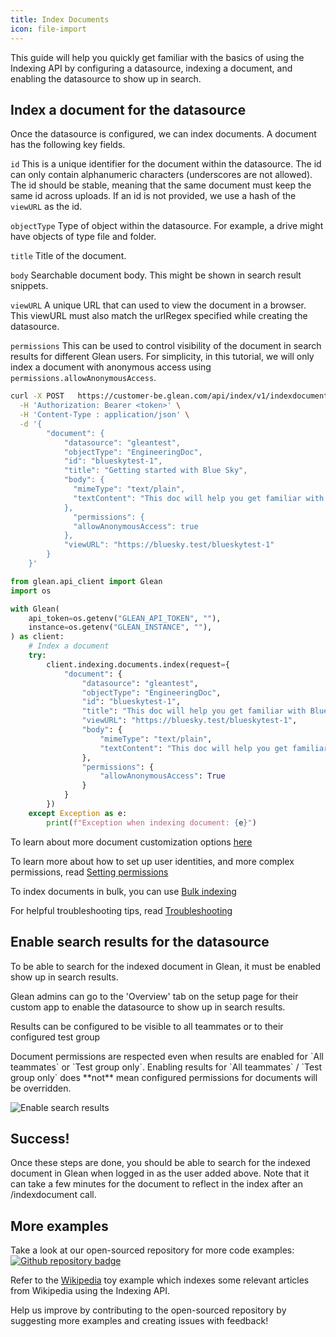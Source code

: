 ```yaml
---
title: Index Documents
icon: file-import
---
```



This guide will help you quickly get familiar with the basics of using the Indexing API by configuring a datasource, indexing a document, and enabling the datasource to show up in search.

## Index a document for the datasource

Once the datasource is configured, we can index documents. A document has the
following key fields.

`id`
This is a unique identifier for the document within the datasource. The id can
only contain alphanumeric characters (underscores are not allowed). The id
should be stable, meaning that the same document must keep the same id across
uploads. If an id is not provided, we use a hash of the `viewURL` as the id.

`objectType`
Type of object within the datasource. For example, a drive might have objects of
type file and folder.

`title`
Title of the document.

`body`
Searchable document body. This might be shown in search result snippets.

`viewURL`
A unique URL that can used to view the document in a browser. This viewURL must
also match the urlRegex specified while creating the datasource.

`permissions`
This can be used to control visibility of the document in search results for
different Glean users. For simplicity, in this tutorial, we will only index a
document with anonymous access using `permissions.allowAnonymousAccess`.

<Tabs>
<TabItem value="curl" label="cURL">

```bash
curl -X POST   https://customer-be.glean.com/api/index/v1/indexdocument \
  -H 'Authorization: Bearer <token>' \
  -H 'Content-Type : application/json' \
  -d '{
        "document": {
            "datasource": "gleantest",
            "objectType": "EngineeringDoc",
            "id": "blueskytest-1",
            "title": "Getting started with Blue Sky",
            "body": {
              "mimeType": "text/plain",
              "textContent": "This doc will help you get familiar with Blue Sky API"
            },
              "permissions": {
              "allowAnonymousAccess": true
            },
            "viewURL": "https://bluesky.test/blueskytest-1"
        }
    }'
```

</TabItem>
<TabItem value="python" label="Python">

```python
from glean.api_client import Glean
import os

with Glean(
    api_token=os.getenv("GLEAN_API_TOKEN", ""),
    instance=os.getenv("GLEAN_INSTANCE", ""),
) as client:
    # Index a document
    try:
        client.indexing.documents.index(request={
            "document": {
                "datasource": "gleantest",
                "objectType": "EngineeringDoc",
                "id": "blueskytest-1",
                "title": "This doc will help you get familiar with Blue Sky API",
                "viewURL": "https://bluesky.test/blueskytest-1",
                "body": {
                    "mimeType": "text/plain",
                    "textContent": "This doc will help you get familiar with Blue Sky API"
                },
                "permissions": {
                    "allowAnonymousAccess": True
                }
            }
        })
    except Exception as e:
        print(f"Exception when indexing document: {e}")
```

</TabItem>
</Tabs>

To learn about more document customization options
[here](http://developers.glean.com/indexing/tag/Documents/paths/~1indexdocument/post/)

To learn more about how to set up user identities, and more complex permissions,
read [Setting
permissions](../documents/permissions)

To index documents in bulk, you can use [Bulk
indexing](../documents/bulk-indexing)

For helpful troubleshooting tips, read
[Troubleshooting](../debugging/datasource-config)

## Enable search results for the datasource

To be able to search for the indexed document in Glean, it must be enabled show up in search results.

Glean admins can go to the 'Overview' tab on the setup page for their custom app to enable the datasource to show up in search results.

Results can be configured to be visible to all teammates or to their configured test group

<Info>
  Document permissions are respected even when results are enabled for `All
  teammates` or `Test group only`. Enabling results for `All teammates` / `Test
  group only` does **not** mean configured permissions for documents will be
  overridden.
</Info>

![Enable search results](./images/custom_datasource_setup_enable_results.png)

## Success!

<Check>
  Once these steps are done, you should be able to search for the indexed
  document in Glean when logged in as the user added above. Note that it can
  take a few minutes for the document to reflect in the index after an
  /indexdocument call.
</Check>

## More examples

Take a look at our open-sourced repository for more code examples: [![Github repository badge](https://img.shields.io/badge/gleanwork-indexing_api_connectors-blue?logo=github)](https://github.com/gleanwork/indexing-api-connectors/)

Refer to the [Wikipedia](https://github.com/gleanwork/indexing-api-connectors/tree/main/wikipedia) toy example which indexes some relevant articles from Wikipedia using the Indexing API.

<Note>
  Help us improve by contributing to the open-sourced repository by suggesting
  more examples and creating issues with feedback!
</Note>
